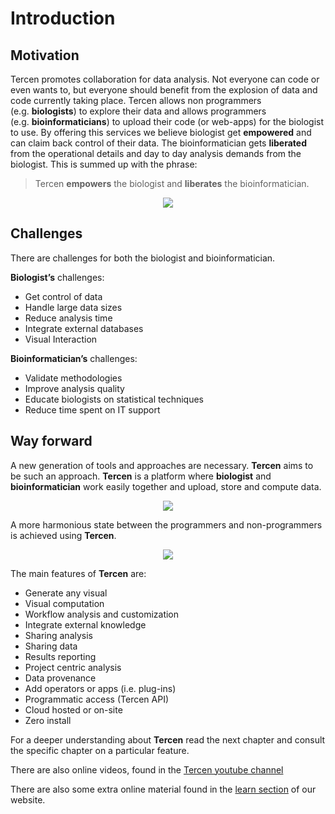 # Introduction

## Motivation {-}

Tercen  promotes collaboration for data analysis. Not everyone can code or even wants to,  but everyone should benefit from the explosion of data and code currently taking place.
Tercen allows non programmers (e.g. __biologists__) to explore their data and allows programmers (e.g. __bioinformaticians__) to upload their code (or web-apps) for the biologist to use. By offering this services we believe biologist get __empowered__ and can claim back control of their data. The bioinformatician gets __liberated__ from the operational details and  day to day analysis demands from the biologist. This is summed up with the phrase:

> Tercen __empowers__ the biologist and __liberates__ the bioinformatician.

<center>![](images/stairs.png)</center>


## Challenges {-}

There are challenges for both the biologist and bioinformatician.

__Biologist's__ challenges:

* Get control of data
* Handle large data sizes
* Reduce analysis time
* Integrate external databases
* Visual Interaction

__Bioinformatician's__ challenges:

* Validate methodologies
* Improve analysis quality
* Educate biologists on statistical techniques
* Reduce time spent on IT support


## Way forward {-}

A new generation of tools and approaches are necessary. __Tercen__ aims to be such an approach. __Tercen__ is a platform where __biologist__ and __bioinformatician__ work easily together and upload, store and compute data.

<center>![](images/tercencloud.png)</center>

A more harmonious state between the programmers and non-programmers is achieved using __Tercen__.

<center>![](images/harmony.png)</center>

The main features of __Tercen__ are:

* Generate any visual
* Visual computation
* Workflow analysis and customization
* Integrate external knowledge
* Sharing analysis
* Sharing data
* Results reporting
* Project centric analysis
* Data provenance
* Add operators or apps (i.e. plug-ins)
* Programmatic access (Tercen API)
* Cloud hosted or on-site
* Zero install


For a deeper understanding about __Tercen__ read the next chapter and consult the specific chapter on a particular feature.

There are also online videos, found in the [Tercen youtube channel](https://www.youtube.com/channel/UCNM03GeEXQlz9kO-yhtLtfA)

There are also some extra online material found in the [learn section](https://learn.tercen.com) of our website.
